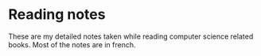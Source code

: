 # Reading notes

These are my detailed notes taken while reading computer science related books. Most of the notes are in french.

